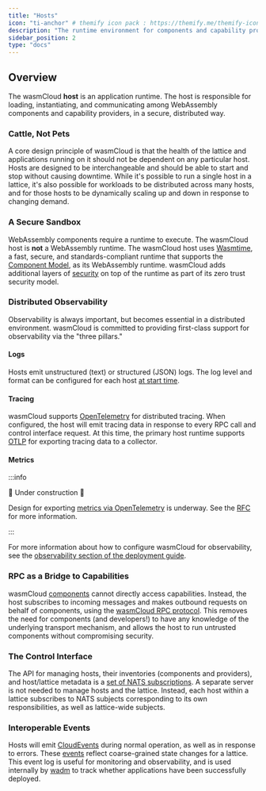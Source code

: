```yaml
---
title: "Hosts"
icon: "ti-anchor" # themify icon pack : https://themify.me/themify-icons
description: "The runtime environment for components and capability providers"
sidebar_position: 2
type: "docs"
---
```


## Overview

The wasmCloud **host** is an application runtime. The host is responsible for loading, instantiating, and communicating among WebAssembly components and capability providers, in a secure, distributed way.

### Cattle, Not Pets

A core design principle of wasmCloud is that the health of the lattice and applications running on it should not be dependent on any particular host. Hosts are designed to be interchangeable and should be able to start and stop without causing downtime. While it's possible to run a single host in a lattice, it's also possible for workloads to be distributed across many hosts, and for those hosts to be dynamically scaling up and down in response to changing demand.

### A Secure Sandbox

WebAssembly components require a runtime to execute. The wasmCloud host is **not** a WebAssembly runtime. The wasmCloud host uses [Wasmtime](https://github.com/bytecodealliance/wasmtime), a fast, secure, and standards-compliant runtime that supports the [Component Model](https://github.com/WebAssembly/component-model), as its WebAssembly runtime. wasmCloud adds additional layers of [security](/docs/1.0/hosts/security) on top of the runtime as part of its zero trust security model.

### Distributed Observability

Observability is always important, but becomes essential in a distributed environment. wasmCloud is committed to providing first-class support for observability via the "three pillars."

#### Logs

Hosts emit unstructured (text) or structured (JSON) logs. The log level and format can be configured for each host [at start time](/docs/1.0/reference/host-config).

#### Tracing

wasmCloud supports [OpenTelemetry](https://opentelemetry.io/) for distributed tracing. When configured, the host will emit tracing data in response to every RPC call and control interface request. At this time, the primary host runtime supports [OTLP](https://opentelemetry.io/docs/specs/otlp/) for exporting tracing data to a collector.

#### Metrics

:::info

🚧 Under construction 🚧

Design for exporting [metrics via OpenTelemetry](https://opentelemetry.io/docs/specs/otel/metrics/) is underway. See the [RFC](https://github.com/wasmCloud/wasmCloud/issues/664) for more information.

:::

For more information about how to configure wasmCloud for observability, see the [observability section of the deployment guide](/docs/category/observability).

### RPC as a Bridge to Capabilities

wasmCloud [components](/docs/1.0/concepts/components) cannot directly access capabilities. Instead, the host subscribes to incoming messages and makes outbound requests on behalf of components, using the [wasmCloud RPC protocol](/docs/1.0/hosts/lattice-protocols/rpc). This removes the need for components (and developers!) to have any knowledge of the underlying transport mechanism, and allows the host to run untrusted components without compromising security.

### The Control Interface

The API for managing hosts, their inventories (components and providers), and host/lattice metadata is a [set of NATS subscriptions](/docs/1.0/hosts/lattice-protocols/control-interface). A separate server is not needed to manage hosts and the lattice. Instead, each host within a lattice subscribes to NATS subjects corresponding to its own responsibilities, as well as lattice-wide subjects.

### Interoperable Events

Hosts will emit [CloudEvents](https://cloudevents.io/) during normal operation, as well as in response to errors. These [events](/docs/1.0/reference/cloud-event-list) reflect coarse-grained state changes for a lattice. This event log is useful for monitoring and observability, and is used internally by [wadm](/docs/1.0/category/declarative-application-deployment-wadm) to track whether applications have been successfully deployed.
